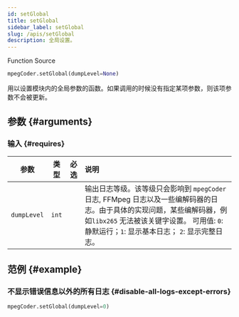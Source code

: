 ```yaml
---
id: setGlobal
title: setGlobal
sidebar_label: setGlobal
slug: /apis/setGlobal
description: 全局设置。
---
```




<p>
  <InlineIcon icon={mdiFunctionVariant}/> Function
  <Splitter />
  <SourceURL ver="3.2.0" url="MpegPyd.h#L131">
    <InlineIcon icon={octFileCode16}/> Source
  </SourceURL>
</p>

```python
mpegCoder.setGlobal(dumpLevel=None)
```

用以设置模块内的全局参数的函数。如果调用的时候没有指定某项参数，则该项参数不会被更新。

## 参数 {#arguments}

### 输入 {#requires}

|  参数   |  类型  |  <div className="maxspan">必选</div>  |  <div className="center">说明</div>  |
| :---------: | :----: | :--------: | :----------------------------- |
| `dumpLevel` | `int`  | | 输出日志等级。该等级只会影响到 `mpegCoder` 日志, FFMpeg 日志以及一些编解码器的日志。由于具体的实现问题，某些编解码器，例如`libx265` 无法被该关键字设置。 可用值: `0`: 静默运行；`1`: 显示基本日志； `2`: 显示完整日志。 |

## 范例 {#example}

### 不显示错误信息以外的所有日志 {#disable-all-logs-except-errors}

```python
mpegCoder.setGlobal(dumpLevel=0)
```
